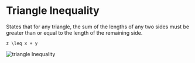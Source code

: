# Triangle Inequality

States that for any triangle, the sum of the lengths of any two sides
must be greater than or equal to the length of the remaining side.

```
z \leq x + y
```

![triangle Inequality](/gm/triangle-inequality.png)
